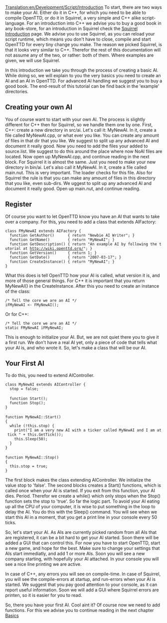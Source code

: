 [[Translation:en/Development/Script/Introduction]]
To start, there are two ways to make your AI. Either do it in C++, for which you need to be able to compile OpenTTD, or do it in Squirrel, a very simple and C++ alike script-language. For an introduction into C++ we advise you to buy a good book in any book-store, for an introduction in Squirrel check the [[en/Development/Script/Squirrel|Squirrel Introduction]] page. We advise you to use Squirrel, as you can reload your script runtime, which means you don't have to close, compile and start OpenTTD for every tiny change you make. The reason we picked Squirrel, is that it looks very similar to C++. Therefor the rest of this documentation will not assume any of the two, or rather: both of them. Where examples are given, we will use Squirrel.

In this introduction we take you through the process of creating a basic AI. While doing so, we will explain to you the very basics you need to create an AI and an AI in OpenTTD. For advanced AI handling we suggest you to buy a good book. The end-result of this tutorial can be find back in the 'example' directories.

==Creating your own AI==

You of course want to start with your own AI. The process is slightly different for C++ then for Squirrel, so we handle them one by one.
First, C++: create a new directory in src/ai. Let's call it: MyNewAI. In it, create a file called MyNewAI.cpp, or what ever you like. You can create any amount of files in that dir that you like. We suggest to split up any advanced AI and document it really good. Now you need to add the files your added to source.list. We suggest to do this around the place where now NoAI files are located. Now open up MyNewAI.cpp, and continue reading in the next block.
For Squirrel it is almost the same. Just you need to make your new directory in bin/ai. Let's also call it MyNewAI. In it, create a file called main.nut. This is very important. The loader checks for this file. Also for Squirrel the rule is that you can make any amount of files in this directory that you like, even sub-dirs. We uggest to split up any advanced AI and document it really good. Open up main.nut, and continue reading.

==Register==

Of course you want to let OpenTTD know you have an AI that wants to take over a company. For this, you need to add a class that extends AIFactory:

 class FMyNewAI extends AIFactory {
   function GetAuthor()      { return "Newbie AI Writer"; }
   function GetName()        { return "MyNewAI"; }
   function GetDescription() { return "An example AI by following the tutorial at http://wiki.openttd.org/"; }
   function GetVersion()     { return 1; }
   function GetDate()        { return "2007-03-17"; }
   function CreateInstance() { return "MyNewAI"; }
 }

What this does is tell OpenTTD how your AI is called, what version it is, and more of those general things. For C++ it is important that you return MyNewAI() in the CreateInstance. After this you need to create an instance of the class:
 
 /* Tell the core we are an AI */
 iFMyNewAI <- FMyNewAI();

Or for C++:

 /* Tell the core we are an AI */
 static FMyNewAI iFMyNewAI;

This is enough to initialize your AI. But, we are not quiet there you to give it a first run. We don't have a real AI yet, only a piece of code that tells what your AI is, and who wrote it. So, let's make a class that will be our AI.

==Your First AI==

To do this, you need to extend AIController.

 class MyNewAI extends AIController {
   stop = false;
 
   function Start();
   function Stop();
 }
 
 function MyNewAI::Start()
 {
   while (!this.stop) {
     print("I am a very new AI with a ticker called MyNewAI and I am at tick " + this.GetTick());
     this.Sleep(50);
   }
 }
 
 function MyNewAI::Stop()
 {
   this.stop = true;
 }

The first block makes the class extending AIController. We initialize the value stop to 'false'. The second blocks creates a Start() functions, which is called once when your AI is started. If you exit from this function, your AI dies. Period. Therefor we create a while() which only stops when the Stop() function sets the stop to 'true'. So far the logic part. To avoid your AI eating up all the CPU of your computer, it is wise to put something in the loop to delay the AI. You do this with the Sleep() command. You will see when we start this AI in a moment, that you get a print line in your console every 50 ticks.

So, let's start your AI. As AIs are currently picked random from all AIs that are registered, it can be a bit hard to get your AI started. Soon there will be added a GUI that can control this. For now you have to start OpenTTD, start a new game, and hope for the best. Make sure to change your settings that AIs start immediatly, and add 1 or more AIs. Soon you will see a new company starting, with hopefully your AI attached. In your console you will see a nice line printing we are active.

In case of C++, any errors you will see on compile-time. In case of Squirrel, you will see the compile-errors at startup, and run-errors when your AI is started. We suggest that you pay good attention to your console, as it can report useful information. Soon we will add a GUI where Squirrel errors are printen, so it is easier for you to read.

So, there you have your first AI. Cool aint it? Of course now we need to add functions. For this we advise you to continue reading in the next chapter [[en/Development/Script/Basics|Basics]]